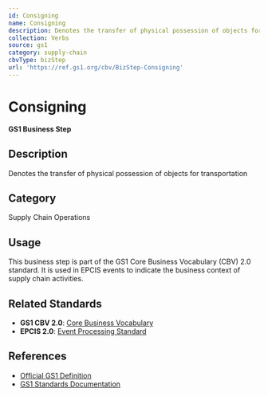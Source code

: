 ```yaml
---
id: Consigning
name: Consigning
description: Denotes the transfer of physical possession of objects for transportation
collection: Verbs
source: gs1
category: supply-chain
cbvType: bizStep
url: 'https://ref.gs1.org/cbv/BizStep-Consigning'
---
```

# Consigning

**GS1 Business Step**

## Description

Denotes the transfer of physical possession of objects for transportation

## Category

Supply Chain Operations

## Usage

This business step is part of the GS1 Core Business Vocabulary (CBV) 2.0 standard. It is used in EPCIS events to indicate the business context of supply chain activities.

## Related Standards

- **GS1 CBV 2.0**: [Core Business Vocabulary](https://ref.gs1.org/standards/cbv/)
- **EPCIS 2.0**: [Event Processing Standard](https://ref.gs1.org/standards/epcis/)

## References

- [Official GS1 Definition](https://ref.gs1.org/cbv/BizStep-Consigning)
- [GS1 Standards Documentation](https://www.gs1.org/standards)
